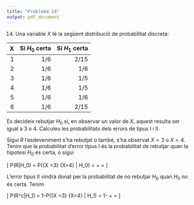 ```yaml
---
title: "Problema 14"
output: pdf_document
---
```


14.	Una variable X té la següent distribució de probabilitat discreta:


|  X| Si $H_0$ certa | Si $H_1$ certa |
|--:|------------:|------------:|
|  1|         1/6 |        2/15 |
|  2|         1/6 |         1/6 |
|  3|         1/6 |         1/5 |
|  4|         1/6 |         1/5 |
|  5|         1/6 |         1/6 |
|  6|         1/6 |        2/15 |


Es decideix rebutjar $H_0$ si, en observar un valor de X, aquest resulta ser igual a 3 o 4. Calculeu les probabilitats dels errors de tipus I i II.

Sigui $R$ l'esdeveniment s'ha rebutjat o també, s'ha observat $X=3$ o $X=4$. Tenim que la probabilitat d'error tipus I és la probabilitat de rebutjar quan la hipotesi $H_0$ és certa, o sigui

\[
P(R|H_0) = P(\{X =3\} \cup \{X=4\} | H_0) = \frac{1}{6} + \frac{1}{6} = \frac{2}{6}
\]

L'error tipus II vindrà donat per la probabilitat de no rebutjar $H_0$ quan $H_0$ no és certa. Tenim

\[
P(R^c|H_1) = 1-P(\{X =3\} \cup \{X=4\} | H_1) = 1-\frac{1}{5} + \frac{1}{5} = \frac{3}{5}
\]
